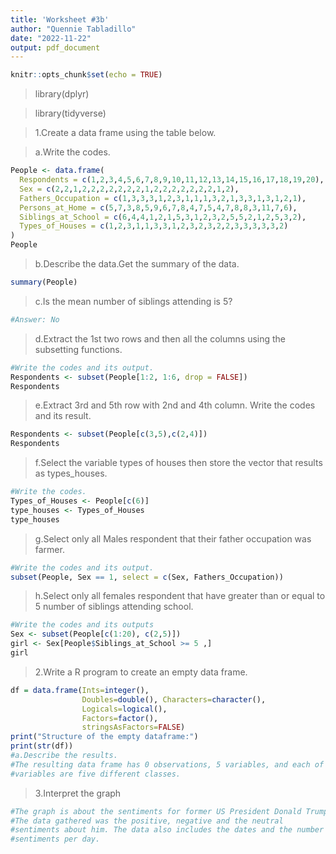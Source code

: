---
title: 'Worksheet #3b'
author: "Quennie Tabladillo"
date: "2022-11-22"
output: pdf_document
---

```{r setup, include=FALSE}
knitr::opts_chunk$set(echo = TRUE)
```

>library(dplyr)

>library(tidyverse)

>1.Create a data frame using the table below.

>a.Write the codes.
```{r 1a}
People <- data.frame(
  Respondents = c(1,2,3,4,5,6,7,8,9,10,11,12,13,14,15,16,17,18,19,20),
  Sex = c(2,2,1,2,2,2,2,2,2,2,1,2,2,2,2,2,2,2,1,2),
  Fathers_Occupation = c(1,3,3,3,1,2,3,1,1,1,3,2,1,3,3,1,3,1,2,1),
  Persons_at_Home = c(5,7,3,8,5,9,6,7,8,4,7,5,4,7,8,8,3,11,7,6),
  Siblings_at_School = c(6,4,4,1,2,1,5,3,1,2,3,2,5,5,2,1,2,5,3,2),
  Types_of_Houses = c(1,2,3,1,1,3,3,1,2,3,2,3,2,2,3,3,3,3,3,2)
)
People
```

>b.Describe the data.Get the summary of the data.
```{r 1b}
summary(People)
```

>c.Is the mean number of siblings attending is 5?
```{r 1c}
#Answer: No
```

>d.Extract the 1st two rows and then all the columns using the subsetting functions.
```{r 1d}
#Write the codes and its output.
Respondents <- subset(People[1:2, 1:6, drop = FALSE])
Respondents
```

>e.Extract 3rd and 5th row with 2nd and 4th column. Write the codes and its result.
```{r 1e}
Respondents <- subset(People[c(3,5),c(2,4)])
Respondents
```

>f.Select the variable types of houses then store the vector that results as types_houses.
```{r 1f}
#Write the codes.
Types_of_Houses <- People[c(6)]
type_houses <- Types_of_Houses
type_houses
```

>g.Select only all Males respondent that their father occupation was farmer.
```{r 1g}
#Write the codes and its output.
subset(People, Sex == 1, select = c(Sex, Fathers_Occupation))
```

>h.Select only all females respondent that have greater than or equal to 5 
number of siblings attending school.
```{r 1h}
#Write the codes and its outputs
Sex <- subset(People[c(1:20), c(2,5)])
girl <- Sex[People$Siblings_at_School >= 5 ,]
girl
```

>2.Write a R program to create an empty data frame.
```{r 2}
df = data.frame(Ints=integer(),
                Doubles=double(), Characters=character(),
                Logicals=logical(),
                Factors=factor(),
                stringsAsFactors=FALSE)
print("Structure of the empty dataframe:")
print(str(df))
#a.Describe the results.
#The resulting data frame has 0 observations, 5 variables, and each of the
#variables are five different classes.
```

>3.Interpret the graph
```{r 3}
#The graph is about the sentiments for former US President Donald Trump.
#The data gathered was the positive, negative and the neutral 
#sentiments about him. The data also includes the dates and the number of
#sentiments per day.
```

